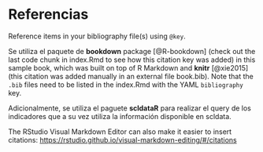 # Referencias

Reference items in your bibliography file(s) using `@key`.

Se utiliza el paquete de  **bookdown** package [@R-bookdown] (check out the last code chunk in index.Rmd to see how this citation key was added) in this sample book, which was built on top of R Markdown and **knitr** [@xie2015] (this citation was added manually in an external file book.bib). 
Note that the `.bib` files need to be listed in the index.Rmd with the YAML `bibliography` key.

Adicionalmente, se utiliza el paguete **scldataR** para realizar el query de los indicadores que a su vez utiliza la información disponible en scldata. 


The RStudio Visual Markdown Editor can also make it easier to insert citations: <https://rstudio.github.io/visual-markdown-editing/#/citations>
